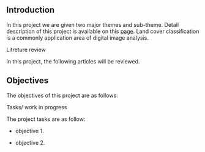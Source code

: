 ## Introduction

In this project we are given two major themes and sub-theme. Detail description of this project is available on this [page](https://hujingmin2021-gisproject.netlify.app/). Land cover classification is a commonly application area of digital image analysis.

Litreture review

In this project, the following articles will be reviewed.

## Objectives

The objectives of this project are as follows:

Tasks/ work in progress

The project tasks are as follow:

-   objective 1.

-   objective 2.
